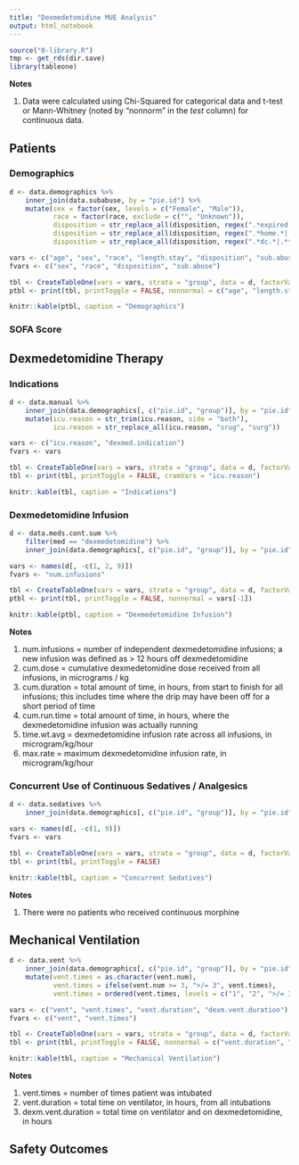 ```yaml
---
title: "Dexmedetomidine MUE Analysis"
output: html_notebook
---
```


```r
source("0-library.R")
tmp <- get_rds(dir.save)
library(tableone)
```

**Notes**

1. Data were calculated using Chi-Squared for categorical data and t-test or Mann-Whitney (noted by "nonnorm" in the *test* column) for continuous data.

## Patients

### Demographics
```r
d <- data.demographics %>%
    inner_join(data.subabuse, by = "pie.id") %>%
    mutate(sex = factor(sex, levels = c("Female", "Male")),
           race = factor(race, exclude = c("", "Unknown")),
           disposition = str_replace_all(disposition, regex(".*expired.*|.*hospice.*|.*deceased.*", ignore_case = TRUE), "Deceased/Hospice"),
           disposition = str_replace_all(disposition, regex(".*home.*|.*against.*", ignore_case = TRUE), "Home"),
           disposition = str_replace_all(disposition, regex(".*dc.*|.*transfer.*|.*care.*|.*skill.*", ignore_case = TRUE), "Transferred"))

vars <- c("age", "sex", "race", "length.stay", "disposition", "sub.abuse")
fvars <- c("sex", "race", "disposition", "sub.abuse")

tbl <- CreateTableOne(vars = vars, strata = "group", data = d, factorVars = fvars)
ptbl <- print(tbl, printToggle = FALSE, nonnormal = c("age", "length.stay"))

knitr::kable(ptbl, caption = "Demographics")
```

### SOFA Score

## Dexmedetomidine Therapy

### Indications
```r
d <- data.manual %>%
    inner_join(data.demographics[, c("pie.id", "group")], by = "pie.id") %>%
    mutate(icu.reason = str_trim(icu.reason, side = "both"),
           icu.reason = str_replace_all(icu.reason, "srug", "surg")) 

vars <- c("icu.reason", "dexmed.indication")
fvars <- vars

tbl <- CreateTableOne(vars = vars, strata = "group", data = d, factorVars = fvars)
tbl <- print(tbl, printToggle = FALSE, cramVars = "icu.reason")

knitr::kable(tbl, caption = "Indications")
```

### Dexmedetomidine Infusion

```r
d <- data.meds.cont.sum %>%
    filter(med == "dexmedetomidine") %>%
    inner_join(data.demographics[, c("pie.id", "group")], by = "pie.id") 

vars <- names(d[, -c(1, 2, 9)])
fvars <- "num.infusions"

tbl <- CreateTableOne(vars = vars, strata = "group", data = d, factorVars = fvars)
ptbl <- print(tbl, printToggle = FALSE, nonnormal = vars[-1])

knitr::kable(ptbl, caption = "Dexmedetomidine Infusion")
```

**Notes**

1. num.infusions = number of independent dexmedetomidine infusions; a new infusion was defined as > 12 hours off dexmedetomidine
2. cum.dose = cumulative dexmedetomidine dose received from all infusions, in micrograms / kg
3. cum.duration = total amount of time, in hours, from start to finish for all infusions; this includes time where the drip may have been off for a short period of time
4. cum.run.time = total amount of time, in hours, where the dexmedetomidine infusion was actually running
5. time.wt.avg = dexmedetomidine infusion rate across all infusions, in microgram/kg/hour
6. max.rate = maximum dexmedetomidine infusion rate, in microgram/kg/hour

### Concurrent Use of Continuous Sedatives / Analgesics

```r
d <- data.sedatives %>%
    inner_join(data.demographics[, c("pie.id", "group")], by = "pie.id") 

vars <- names(d[, -c(1, 9)])
fvars <- vars

tbl <- CreateTableOne(vars = vars, strata = "group", data = d, factorVars = fvars)
tbl <- print(tbl, printToggle = FALSE)

knitr::kable(tbl, caption = "Concurrent Sedatives")
```

**Notes**

1. There were no patients who received continuous morphine

## Mechanical Ventilation

```r
d <- data.vent %>%
    inner_join(data.demographics[, c("pie.id", "group")], by = "pie.id") %>%
    mutate(vent.times = as.character(vent.num),
           vent.times = ifelse(vent.num >= 3, ">/= 3", vent.times),
           vent.times = ordered(vent.times, levels = c("1", "2", ">/= 3")))

vars <- c("vent", "vent.times", "vent.duration", "dexm.vent.duration")
fvars <- c("vent", "vent.times")

tbl <- CreateTableOne(vars = vars, strata = "group", data = d, factorVars = fvars)
tbl <- print(tbl, printToggle = FALSE, nonnormal = c("vent.duration", "dexm.vent.duration"))

knitr::kable(tbl, caption = "Mechanical Ventilation")
```

**Notes**

1. vent.times = number of times patient was intubated
2. vent.duration = total time on ventilator, in hours, from all intubations
3. dexm.vent.duration = total time on ventilator and on dexmedetomidine, in hours

## Safety Outcomes

